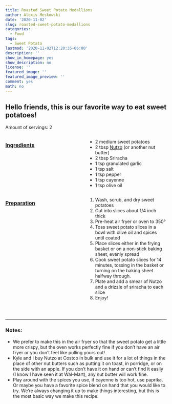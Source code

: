 ```yaml
---
title: Roasted Sweet Potato Medallions
author: Alexis Meskowski
date: '2020-11-02'
slug: roasted-sweet-potato-medallions
categories:
  - Food
tags:
  - Sweet Potato
lastmod: '2020-11-02T12:20:35-06:00'
description: ''
show_in_homepage: yes
show_description: no
license: ''
featured_image: ''
featured_image_preview: ''
comment: yes
math: no
---
```

## Hello friends, this is our favorite way to eat sweet potatoes!

<!-- featured_image_preview is 780x234 -->




Amount of servings: 2

:::: {style="display: grid; grid-template-columns: 1fr 1fr; grid-column-gap: 10px;"}

::: {}

### <u>Ingredients</u>

- 2 medium sweet potatoes
- 2 tbsp [Nutzo](https://www.nuttzo.com/product/26oz-organic-paleo-power-fuel-crunchy/){target="_blank"} (or another nut butter)
- 2 tbsp Sriracha 
- 1 tsp granulated garlic
- 1 tsp salt 
- 1 tsp pepper
- 1 tsp cayenne
- 1 tsp olive oil

::: 

::: {}

### <u>Preparation</u> 

1. Wash, scrub, and dry sweet potatoes 
2. Cut into slices about 1/4 inch thick
3. Pre-heat air fryer or oven to 350°
4. Toss sweet potato slices in a bowl with olive oil and spices until coated
5. Place slices either in the frying basket or on a non-stick baking sheet, evenly spread
6. Cook sweet potato slices for 14 minutes, tossing in the basket or turning on the baking sheet halfway through.
7. Plate and add a smear of Nutzo and a drizzle of sriracha to each slice
8. Enjoy!

:::

::::

<br>

---

### Notes:

- We prefer to make this in the air fryer so that the sweet potato get a little more crispy, but the oven works perfectly fine if you don't have an air fryer or you don't feel like pulling yours out!
- Kyle and I buy Nutzo at Costco in bulk and use it for a lot of things in the place of other nut butters such as putting it on toast, in porridge, or on the side with an apple. If you don't have it on hand or can't find it easily (I know I have seen it at Wal-Mart), any nut butter will work fine. 
- Play around with the spices you use, if cayenne is too hot, use paprika. Or maybe you have a favorite spice blend on hand that you would like to try. We're always changing it up to make things interesting, but this is the most basic way we make this recipe. 



